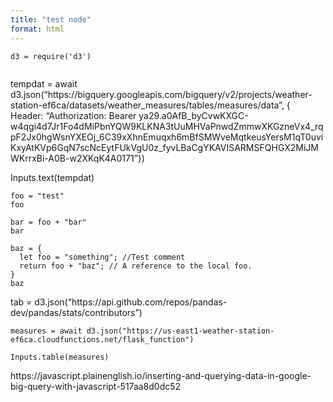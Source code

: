 ```yaml
---
title: "test node"
format: html
---
```




```ojs

d3 = require('d3')


```



tempdat = await d3.json("https://bigquery.googleapis.com/bigquery/v2/projects/weather-station-ef6ca/datasets/weather_measures/tables/measures/data", { Header: "Authorization: Bearer ya29.a0AfB_byCvwKXGC-w4qgi4d7Jr1Fo4dMiPbnYQW9KLKNA3tUuMHVaPnwdZmmwXKGzneVx4_rqpF2Jx0hgWsnYXEOj_6C39xXhnEmuqxh6mBfSMWveMqtkeusYersM1qT0uviKxyAtKVp6GqN7scNcEytFUkVgU0z_fyvLBaCgYKAVISARMSFQHGX2MiJMWKrrxBi-A0B-w2XKqK4A0171"})

Inputs.text(tempdat)

```ojs
foo = "test"
foo
```

```ojs
bar = foo + "bar"
bar
```

```ojs
baz = {
  let foo = "something"; //Test comment
  return foo + "baz"; // A reference to the local foo.
}
baz
```


tab = d3.json("https://api.github.com/repos/pandas-dev/pandas/stats/contributors")



```ojs
measures = await d3.json("https://us-east1-weather-station-ef6ca.cloudfunctions.net/flask_function")
```

```ojs
Inputs.table(measures)
```
https://javascript.plainenglish.io/inserting-and-querying-data-in-google-big-query-with-javascript-517aa8d0dc52